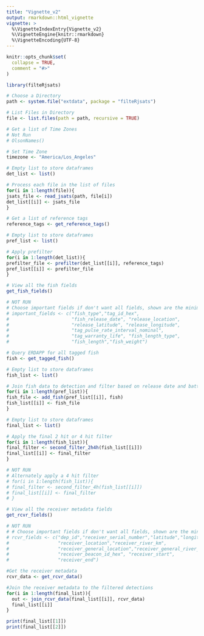 ```yaml
---
title: "Vignette_v2"
output: rmarkdown::html_vignette
vignette: >
  %\VignetteIndexEntry{Vignette_v2}
  %\VignetteEngine{knitr::rmarkdown}
  %\VignetteEncoding{UTF-8}
---
```


```r
knitr::opts_chunk$set(
  collapse = TRUE,
  comment = "#>"
)
```

```r
library(filteRjsats)
```
```r
# Choose a Directory 
path <- system.file("extdata", package = "filteRjsats")

# List Files in Directory
file <- list.files(path = path, recursive = TRUE)
```

```r
# Get a list of Time Zones
# Not Run
# OlsonNames()

# Set Time Zone
timezone <- "America/Los_Angeles"
```

```r
# Empty list to store dataframes
det_list <- list()

# Process each file in the list of files
for(i in 1:length(file)){
jsats_file <- read_jsats(path, file[i])
det_list[[i]] <- jsats_file
}
```

```r
# Get a list of reference tags
reference_tags <- get_reference_tags()
```

```r
# Empty list to store dataframes
pref_list <- list()

# Apply prefilter
for(i in 1:length(det_list)){
prefilter_file <- prefilter(det_list[[i]], reference_tags)
pref_list[[i]] <- prefilter_file
}
```

```r
# View all the fish fields
get_fish_fields()

# NOT RUN
# Choose important fields if don't want all fields, shown are the minimum
# important_fields <- c("fish_type","tag_id_hex",
#                       "fish_release_date", "release_location",
#                       "release_latitude", "release_longitude",
#                       "tag_pulse_rate_interval_nominal",
#                       "tag_warranty_life", "fish_length_type",
#                       "fish_length","fish_weight")

# Query ERDAPP for all tagged fish
fish <- get_tagged_fish()
```

```r
# Empty list to store dataframes
fish_list <- list()

# Join fish data to detection and filter based on release date and battery
for(i in 1:length(pref_list)){
fish_file <- add_fish(pref_list[[i]], fish)
fish_list[[i]] <- fish_file
}
```

```r
# Empty list to store dataframes
final_list <- list()

# Apply the final 2 hit or 4 hit filter
for(i in 1:length(fish_list)){
final_filter <- second_filter_2h4h(fish_list[[i]])
final_list[[i]] <- final_filter
}

# NOT RUN
# Alternately apply a 4 hit filter
# for(i in 1:length(fish_list)){
# final_filter <- second_filter_4h(fish_list[[i]])
# final_list[[i]] <- final_filter
# }
```

```r
# View all the receiver metadata fields
get_rcvr_fields()

# NOT RUN
# # Choose important fields if don't want all fields, shown are the minimum
# rcvr_fields <- c("dep_id","receiver_serial_number","latitude","longitude",
#                  "receiver_location","receiver_river_km",
#                  "receiver_general_location","receiver_general_river_km",
#                  "receiver_beacon_id_hex", "receiver_start",
#                  "receiver_end")

#Get the receiver metadata
rcvr_data <- get_rcvr_data()

#Join the receiver metadata to the filtered detections
for(i in 1:length(final_list)){
  out <- join_rcvr_data(final_list[[i]], rcvr_data)
  final_list[[i]]
}

print(final_list[[1]])
print(final_list[[2]])
```
